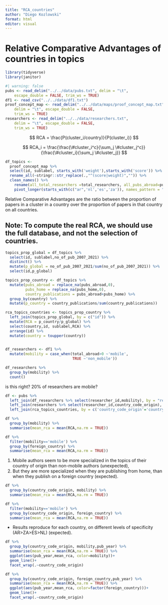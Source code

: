 ```yaml
---
title: "RCA_countries"
author: "Diego Kozlowski"
format: html
editor: visual
---
```


# Relative Comparative Advantages of countries in topics

```r
library(tidyverse)
library(janitor)
```

```r
#| warning: false
pubs <- read_delim("../../data/pubs.txt", delim = "\t", 
    escape_double = FALSE, trim_ws = TRUE)
df1 <- read_csv("../../data/df1.txt")
proof_concept_map <- read_delim("../../data/maps/proof_concept_map.txt", 
    delim = "\t", escape_double = FALSE, 
    trim_ws = TRUE)
researchers <- read_delim("../../data/researchers.txt", 
    delim = "\t", escape_double = FALSE, 
    trim_ws = TRUE)
```

$$
RCA = \frac{P(cluster_i/country)}{P(cluster_i)}
$$

$$
RCA_i = \frac{\frac{\#cluster_i^c}{\sum_j \#cluster_j^c}}{\frac{\#cluster_i}{\sum_j \#cluster_j}}
$$

```r
df_topics <- 
  proof_concept_map %>% 
  select(id, sublabel, starts_with('weight'),starts_with('score')) %>%
  rename_all(~stringr::str_replace(.,"^(score|weight)","")) %>%
  clean_names() %>% 
    rename(all_total_researchers =total_researchers, all_pubs_abroad=pubs_abroad, all_pubs_home=pubs_home) %>% 
    pivot_longer(starts_with(c("ar",'nl','es','za')), names_pattern = "(ar|nl|es|za)_(.*)",names_to = c('country','.value'))    
```

Relative Comparative Advantages are the ratio between the proportion of papers in a cluster in a country over the proportion of papers in that country on all countries.

## Note: To compute the real RCA, we should use the full database, and not the selection of countries.

```r
topics_prop_global = df_topics %>% 
  select(id, sublabel,no_of_pub_2007_2021) %>% 
  distinct() %>% 
  mutate(p_global = no_of_pub_2007_2021/sum(no_of_pub_2007_2021)) %>% 
  select(id,p_global)

topics_prop_country <- df_topics %>% 
  mutate(pubs_abroad = replace_na(pubs_abroad,0),
         pubs_home = replace_na(pubs_home,0),
         country_publications = pubs_abroad+pubs_home) %>% 
  group_by(country) %>% 
  mutate(p_country = country_publications/sum(country_publications))

rca_topics_countries <- topics_prop_country %>% 
  left_join(topics_prop_global, by = c("id")) %>% 
  mutate(RCA = p_country/p_global) %>% 
  select(country,id, sublabel,RCA) %>% 
  arrange(id) %>% 
  mutate(country = toupper(country))
 
```

```r
df_researchers <- df1 %>% 
  mutate(mobility = case_when(total_abroad>0 ~'mobile', 
                              TRUE ~'non_mobile'))
```

```r
df_researchers %>% 
  group_by(mobility) %>% 
  count()
```

is this right? 20% of researchers are mobile?

```r
df <- pubs %>% 
  left_join(df_researchers %>% select(researcher_id,mobility), by = "researcher_id") %>% 
  left_join(researchers %>% select(researcher_id,country_code_origin), by = 'researcher_id') %>% 
  left_join(rca_topics_countries, by = c('country_code_origin'='country', 'cluster_id1'='id'))
```

```r
df %>% 
  group_by(mobility) %>% 
  summarise(mean_rca = mean(RCA,na.rm = TRUE))
```

```r
df %>% 
  filter(mobility=='mobile') %>%
  group_by(foreign_country) %>% 
  summarise(mean_rca = mean(RCA,na.rm = TRUE))
```

1.  Mobile authors seem to be more specialized in the topics of their country of origin than non-mobile authors (unexpected),
2.  But they are more specialized when they are publishing from home, than when they publish on a foreign country (expected).

```r
df %>% 
  group_by(country_code_origin, mobility) %>% 
  summarise(mean_rca = mean(RCA,na.rm = TRUE))

```

```r
df %>% 
  filter(mobility=='mobile') %>%
  group_by(country_code_origin, foreign_country) %>% 
  summarise(mean_rca = mean(RCA,na.rm = TRUE))
```

-   Results reproduce for each country, on different levels of specificity (AR\>ZA\>ES\>NL) (expected).

```r
df %>% 
  group_by(country_code_origin, mobility,pub_year) %>% 
  summarise(mean_rca = mean(RCA,na.rm = TRUE)) %>% 
  ggplot(aes(pub_year,mean_rca, color=mobility))+
  geom_line()+
  facet_wrap(.~country_code_origin)
```

```r
df %>% 
  group_by(country_code_origin, foreign_country,pub_year) %>% 
  summarise(mean_rca = mean(RCA,na.rm = TRUE)) %>% 
  ggplot(aes(pub_year,mean_rca, color=factor(foreign_country)))+
  geom_line()+
  facet_wrap(.~country_code_origin)
```
